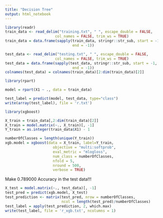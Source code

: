 ```yaml
---
title: "Decision Tree"
output: html_notebook
---
```


```r
library(readr)
train_data <- read_delim("training.txt", " ", escape_double = FALSE, 
                       col_names = FALSE, trim_ws = TRUE)
train_data = data.frame(sapply(train_data, stringr::str_sub, start = -1, 
                               end = -1))

test_data <- read_delim("testing.txt", " ", escape_double = FALSE, 
                       col_names = FALSE, trim_ws = TRUE)
test_data = data.frame(sapply(test_data, stringr::str_sub, start = -1, 
                               end = -1))
colnames(test_data) = colnames(train_data)[2:dim(train_data)[2]]
```

```r
library(rpart)

model = rpart(X1 ~ ., data = train_data)
```

```r
test_label = predict(model, test_data, type="class")
write(array(test_label), file = 'r.txt')
```

```r
library(xgboost)

X_train = train_data[,2:dim(train_data)[2]]
X_train = model.matrix(~., X_train)[, -1]
Y_train = as.integer(train_data$X1) - 1

numberOfClasses = length(unique(Y_train))
xgb.model = xgboost(data = X_train, label=Y_train,
                      objective = "multi:softprob",
                      eval_metric = "mlogloss",
                      num_class = numberOfClasses,
                      nfold = 5,
                      nround = 500,
                      verbose = TRUE)

```

Make 0.789000 Accuracy in the test data!!!
```r
X_test = model.matrix(~., test_data)[, -1]
test_pred = predict(xgb.model, X_test)
test_prediction <- matrix(test_pred, nrow = numberOfClasses,
                          ncol = length(test_pred)/numberOfClasses)
test_label = apply(test_prediction, 2, which.max)
write(test_label, file = 'r_xgb.txt', ncolumns = 1)
```

